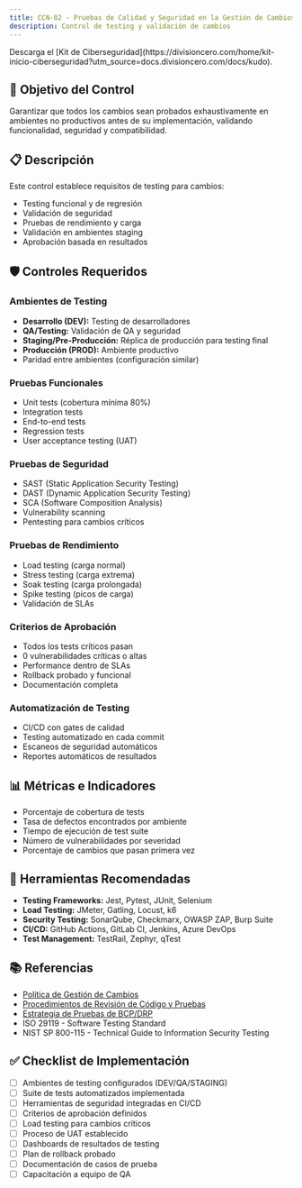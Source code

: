 ```yaml
---
title: CCN-02 - Pruebas de Calidad y Seguridad en la Gestión de Cambios
description: Control de testing y validación de cambios
---
```


<Callout title="Quieres aprender más?">
  Descarga el [Kit de Ciberseguridad](https://divisioncero.com/home/kit-inicio-ciberseguridad?utm_source=docs.divisioncero.com/docs/kudo).
</Callout>

## 🎯 Objetivo del Control

Garantizar que todos los cambios sean probados exhaustivamente en ambientes no productivos antes de su implementación, validando funcionalidad, seguridad y compatibilidad.

## 📋 Descripción

Este control establece requisitos de testing para cambios:
- Testing funcional y de regresión
- Validación de seguridad
- Pruebas de rendimiento y carga
- Validación en ambientes staging
- Aprobación basada en resultados

## 🛡️ Controles Requeridos

### Ambientes de Testing
- **Desarrollo (DEV):** Testing de desarrolladores
- **QA/Testing:** Validación de QA y seguridad
- **Staging/Pre-Producción:** Réplica de producción para testing final
- **Producción (PROD):** Ambiente productivo
- Paridad entre ambientes (configuración similar)

### Pruebas Funcionales
- Unit tests (cobertura mínima 80%)
- Integration tests
- End-to-end tests
- Regression tests
- User acceptance testing (UAT)

### Pruebas de Seguridad
- SAST (Static Application Security Testing)
- DAST (Dynamic Application Security Testing)
- SCA (Software Composition Analysis)
- Vulnerability scanning
- Pentesting para cambios críticos

### Pruebas de Rendimiento
- Load testing (carga normal)
- Stress testing (carga extrema)
- Soak testing (carga prolongada)
- Spike testing (picos de carga)
- Validación de SLAs

### Criterios de Aprobación
- Todos los tests críticos pasan
- 0 vulnerabilidades críticas o altas
- Performance dentro de SLAs
- Rollback probado y funcional
- Documentación completa

### Automatización de Testing
- CI/CD con gates de calidad
- Testing automatizado en cada commit
- Escaneos de seguridad automáticos
- Reportes automáticos de resultados

## 📊 Métricas e Indicadores

- Porcentaje de cobertura de tests
- Tasa de defectos encontrados por ambiente
- Tiempo de ejecución de test suite
- Número de vulnerabilidades por severidad
- Porcentaje de cambios que pasan primera vez

## 🔗 Herramientas Recomendadas

- **Testing Frameworks:** Jest, Pytest, JUnit, Selenium
- **Load Testing:** JMeter, Gatling, Locust, k6
- **Security Testing:** SonarQube, Checkmarx, OWASP ZAP, Burp Suite
- **CI/CD:** GitHub Actions, GitLab CI, Jenkins, Azure DevOps
- **Test Management:** TestRail, Zephyr, qTest

## 📚 Referencias

- [Política de Gestión de Cambios](/docs/kudo/politicas/politica-gestion-cambios)
- [Procedimientos de Revisión de Código y Pruebas](/docs/kudo/politicas/procedimientos-revision-codigo-pruebas)
- [Estrategia de Pruebas de BCP/DRP](/docs/kudo/politicas/estrategia-pruebas-bcp-drp)
- ISO 29119 - Software Testing Standard
- NIST SP 800-115 - Technical Guide to Information Security Testing

## ✅ Checklist de Implementación

- [ ] Ambientes de testing configurados (DEV/QA/STAGING)
- [ ] Suite de tests automatizados implementada
- [ ] Herramientas de seguridad integradas en CI/CD
- [ ] Criterios de aprobación definidos
- [ ] Load testing para cambios críticos
- [ ] Proceso de UAT establecido
- [ ] Dashboards de resultados de testing
- [ ] Plan de rollback probado
- [ ] Documentación de casos de prueba
- [ ] Capacitación a equipo de QA
